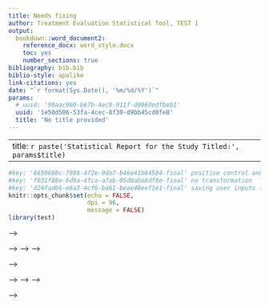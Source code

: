 ```yaml
---
title: Needs fixing
author: Treatment Evaluation Statistical Tool, TEST 1
output: 
  bookdown::word_document2:
    reference_docx: word_style.docx
    toc: yes
    number_sections: true
bibliography: bib.bib
biblio-style: apalike
link-citations: yes
date: "`r format(Sys.Date(), '%m/%d/%Y')`"
params:
  # uuid: '90aac960-b67b-4ec9-911f-d0963edfbeb1'
  uuid: '1e50d506-53fa-4cec-8f30-d9bb45cd0fe8' 
  title: 'No title provided'
---
```


---
title: `r paste('Statistical Report for the Study Titled:', params$title)`
---

```r
#key: '6650608c-7988-4f2e-9da7-b46e41b64584-final' positive control and log transformation
#key: 'f031f88e-6d9a-4fca-a7ab-05d8aba6df8e-final' no transformation
#key: 'd24fad66-e6a3-4cf6-ba61-beae48eef1e1-final' saving user inputs (name, consulting statis, etc)
knitr::opts_chunk$set(echo = FALSE,
                      dpi = 96,
                      message = FALSE)
library(test)
```

<!-- ```{r grab-the-data,echo=FALSE,include=FALSE} -->
<!-- st <- storr_rds("storr") -->
<!-- # # Treatment -->
<!-- # con <- connect_table() -->
<!-- # sessions <- tbl(con, 'sessions') %>% -->
<!-- #   arrange(desc(timestamp)) %>% -->
<!-- #   head(1) -->
<!-- key <- paste0(params$uuid,'-final') -->
<!-- prismInputs <- paste0(params$uuid, '-prism') -->
<!-- print(params$uuid) -->
<!-- data <- st$get(key) -->
<!-- prismInputs <- st$get( -->
<!--   prismInputs -->
<!-- ) -->

<!-- trans_name <- transform_table() %>% -->
<!--         filter(power == data$plot$data$box_cox) %>% -->
<!--         select(transform_name) %>% -->
<!--         unlist() %>% -->
<!--         unname() -->

<!-- groups_diff =  distinct(data$pre_modeling_input$transformed_data,Treatment,diff_group) %>%  -->
<!--    filter(diff_group != 'Pooled') %>%  -->
<!--    select(Treatment) %>%  -->
<!--    unlist() %>% -->
<!--    as.character() -->

<!-- if(length(groups_diff) > 2){ -->
<!--   groups_diff[length(groups_diff)] = paste('and', groups_diff[length(groups_diff)]) -->
<!--   groups_diff[1:(length(groups_diff)-1)] = paste0(groups_diff[1:(length(groups_diff)-1)], ',') -->
<!-- } -->

<!-- if(length(groups_diff) == 2){ -->
<!--   groups_diff[length(groups_diff)] = paste('and', groups_diff[length(groups_diff)]) -->
<!-- } -->

<!-- toi = data$tables$tables$tab1$`Time Points`[!grepl('Average',data$tables$tables$tab1$`Time Points`)][1] -->
<!-- analysis_type = data$input_data$session_data$sessionMode -->
<!-- if(analysis_type == 'Exploratory'){ -->
<!--   time= data$inputs$timeTreatmentSelectorsTable -->
<!--   }else{ -->
<!--     time = toi -->
<!-- } -->
<!-- var = data$pre_modeling_input$variable -->

<!-- model_transformed = final_model(transformed_data = data$plot$data$transformed_data, best = data$pre_modeling_input$best_model, variable = var) -->

<!-- model_original = final_model(transformed_data = data$plot$data$transformed_data, best = data$pre_modeling_input$best_model, variable = 'Response') -->


<!-- data_check = data$plot$data %>% cbind.data.frame(resid_transformed = residuals(model_transformed), -->
<!--                                                  resid_orig = residuals(model_original)) -->

<!-- assumption.cap = 'Histogram (top) and Q-Q plots (bottom) to assess the normality of the residuals' -->


<!-- scale = data$plot$ui_selections$y_axis -->

<!-- if(scale == 'transform' & data$plot$data$box_cox != 1){ -->
<!--   scale = 'Transformed Scale' -->
<!-- } -->


<!-- if(scale == "no_transform" | (scale == 'transform' & data$plot$data$box_cox == 1)){ -->
<!--   scale = 'Orignal Scale' -->
<!-- } -->

<!-- if(scale == "change_from_baseline"){ -->
<!--   scale = 'Change from Baseline' -->
<!-- } -->
<!-- ``` -->

<!-- # TEST Session Summary  -->

<!-- ```{r test-session-summary, echo = FALSE, warning = FALSE, error = FALSE, message = FALSE, fig.width=9, fig.height=2} -->
<!-- session_info = data$input_data$session_data %>%  -->
<!--   dplyr::select(-description ) %>% -->
<!--   t %>% data.frame(col2 = .) %>%  -->
<!--   tibble::rownames_to_column('col1') %>% -->
<!--   mutate(col1 = gsub('_', ' ', col1), -->
<!--          col1 = case_when(col1 == 'statistician' ~ 'Contact Statistician', -->
<!--                          col1 == 'name' ~ 'Researcher', -->
<!--                          col1 == 'sessionMode' ~ 'Objective Type', -->
<!--                          !(col1 %in% c('statistician', 'name', 'sessionMode')) ~ col1), -->
<!--          col1 = str_to_title(col1)) %>% -->
<!--   filter(!(col1 %in% c('Uuid','Base Dir', 'Rel Path Home', 'Full Path Files', 'studyTitle'))) -->

<!-- session_info %>% flextable() %>%  -->
<!--   delete_part(part = "header") %>%  -->
<!--   theme_box() %>%  -->
<!--   width(width = 4) %>% -->
<!--   fontsize(size = 8) %>% -->
<!--   align(align = "center", part = "all") -->

<!-- plots_path = data$input_data$session_data$full_path_files -->

<!-- ``` -->

<!-- # Study Background and Objectives -->

<!-- `r data$input_data$session_data$description` -->

<!-- # Statistical Methods -->

<!-- ## Overview  -->

<!-- In a typical study supported by TEST 1, data is collected over time, and the primary interest is to evaluate a treatment in multiple doses. The study typically includes two types of subjects, wild type and non-wild type, and several controls, such as vehicle, negative control, positive control and other comparators. We will denote the Wild Type animals as the Wild Type group and the non-Wild Type groups as vehicle, negative control, positive control, other comparators, and the treatments as doses. Based on the study design and known study objective, TEST 1 defines a set of group comparisons to be evaluated statistically.   -->

<!-- TEST 1 implements an algorithm that carries out a multiple-step analysis for statistical comparisons of groups.  The statistical comparisons are conducted through mixed effect repeated measure modeling. TEST 1 is designed to automatically determine the best data transformation, check model assumptions (such as normality and homogeneous variance) and the appropriate correlation structure for the repeated measures (data across time points). In addition, TEST 1 generates linear contrasts and carries out multiple testing adjustment for the pre-defined tests.  -->

<!-- Explanations of these key steps are described below, and the workflow of TEST 1 is described in appendix (section 6). -->

<!-- ## Basic Model -->

<!-- We define the basic model as a model that only considers the vehicle and treatment groups. These groups will be used to determine if a transformation is needed and which transformation is most appropriate. If the normality and homogeneous variance assumptions are not met in the basic model then further assistance is required and the consulting statistician will be contacted. The treatment and vehicle groups are used to remove the risk of contamination from the controls or wild type groups.      -->

<!-- ## Mixed Effects Modeling -->

<!-- TEST 1 uses mixed effects models to evaluate statistical differences between multiple experimental (treatment) groups across multiple times points. The model evaluates factors including treatment, time, and the interaction between treatment and time. In addition, TEST 1 determines the appropriate correlation structure to account for the correlation between different time points. Some common correlation structures in consideration include auto-regressive (AR1) correlation structure which assumes that the correlation between time points decays at an exponential rate, compound symmetry (CS) correlation structure assumes that the correlation between time points is constant between any given two time points, and unstructured is the most flexible and has no constraints.  -->

<!-- In TEST 1, we also allow mixed effects models can  use different variance/covariance structure for each group separately as needed. -->

<!-- ## Normality Assumption and Transformation -->

<!-- A Shapiro-Wilk test is conducted to determine if the residuals from a linear model with a treatment, time, and treatment and time interaction term are normally distributed. The Shapiro Wilks test assumes that the residuals are normally distributed and looks for evidence for non-normality. If the Shapiro-Wilk test is rejected (there is enough evidence that the residuals do not follow a normal distribution), then a Box-Cox transformation is conducted to suggest an appropriate transformation. Note that the Shapiro Wilks test is rejected if the p-value is less than 0.05. Then the Shapiro-Wilk test is repeated on the residuals of the transformation to confirm that the residuals of the transformed data follow a normal distribution. If the Shapiro-Wilk test is rejected, then we recommend further discussion with a statistician as a transformation did not make data follow the normality assumption. -->

<!-- In experiments that have technical replication, all of the data will be used to check the normality assumption and subsequently determine the most appropriate Box-Cox transformation (treating technical replicates as independent). After this step, the technical replicates will be averaged at each time point for each subject. The resulting dataset will be used for all of the remaining analysis steps. -->

<!-- ## Checking for Similar Variance between Groups -->

<!-- ### Basic Model -->

<!-- For this application, we require that the variance for each of the groups in the basic model to be similar. To verify this assumption, first the variance is determined for each group and at each time point, and then averaged across the time points. In addition, a likelihood ratio test (LRT) is conducted between a model that estimates one common variance and a model that estimates an individual variance for each group. In this case, LRT helps determines if a more complex model fits the data significantly better than a less complex model. Thus, a significant (p-value < 0.05) LRT provides evidence that it would be beneficial to model the variances of the groups separately. The variance between groups will be considered different if one the following two conditions are met: -->

<!-- 1. If the p-value from the LRT is less than 0.05 (statistically significant) and the fold change between any group and the common variance is greater than 2, or -->

<!-- 2. If the p-value from the LRT is greater than 0.05 (not statistically significant) and the fold change between any group and the common variance is greater than 3. -->

<!-- If the variance between groups are determined to be different, then no further analysis will be conducted  and the consulting statistician will be contacted. Otherwise, the application will move forward to the next modeling step. -->

<!-- ### Controls and Wild Type -->

<!-- Once the variance for groups within basic model is determined to be similar, then a similar procedure is followed as above. A LRT is conducted for a model that has one common variance and a model with a common variance for the groups in the basic model and a different variance for the controls and wild type. A similar set of criteria as above to determine if a group has a different variance than the basic model: -->

<!-- 1. If the p-value from the LRT is less than 0.05 and the fold change between any group and the of the basic model is greater than 2, or -->

<!-- 2. If the p-value from the LRT is greater than 0.05 and the fold change between any group and variance of the basic model is greater than 3. -->

<!-- If a group is determined to have a difference variance than the basic model then a estimation of the variance/covariance will be separate from the basic model. Otherwise, the application will move forward to fit the final mixed model with one single common variance component. -->


<!-- ## Selection of Correlation Sturcture -->

<!-- The Akaike Information Criterion (AIC) is used to select the covariance structure that is most appropriate. The AIC strikes a balance between model complexity (number of parameters) and quality of the model fit (LRT). The candidate covariance structures are AR1 (ARH1), CS (CSH), Toeplitz (TOEP), and unstructured (UN) where the AR1 and CS are simplistic structures (only estimates one additional parameter) while UN correlation structure is the most complex (requires the estimation of $t*(t-1)/2$ additional parameters where $t$ is the number of time points). AR1H and CSH covariance structure allows for each time point to have a different variance.   -->

<!-- ## Comparison between Experimental Groups -->

<!-- In this type of studies, there could be nine group comparisons: -->

<!-- ```{r, echo = F, fig.cap='List of the 9 combinations of experimental groups and their interpretation.'} -->
<!-- contrasts =  data.frame( -->
<!--     Label = LETTERS[1:9], -->
<!--     Group_1 = c( -->
<!--       "Wild Type", -->
<!--       "Positive Control", -->
<!--       "Wild Type", -->
<!--       "Vehicle", -->
<!--       "Wild Type", -->
<!--       "Positive Control", -->
<!--       "Each Dose", -->
<!--       "Negative Control", -->
<!--       "Negative Control" -->
<!--     ), -->
<!--     Group_2 = c( -->
<!--       "Vehicle", -->
<!--       "Vehicle", -->
<!--       "Each Dose", -->
<!--       "Each Dose", -->
<!--       "Positive Control", -->
<!--       "Each Dose", -->
<!--       "Every Other Dose", -->
<!--       "Vehicle", -->
<!--       "Each Dose" -->
<!--     ), -->
<!--     `Purpose of Comparison` = c('Verify Disease Model.', -->
<!--                     'Verify the experiment.', -->
<!--                     'Can any doses reverse the disease?', -->
<!--                     'Are any treatments effective?', -->
<!--                     'Does Positive Control reverse disease?', -->
<!--                     'Which doses are similar to Positive Control?', -->
<!--                     'Do doses differ from each other?', -->
<!--                     'Rule out matrix effect.', -->
<!--                     'If H is rejected, then show Negative Control is not as good as treatment.'), -->
<!--   check.names = FALSE) %>% -->
<!--   mutate(Comparison = paste(Group_1, 'vs.', Group_2)) -->

<!-- contrasts_display = contrasts %>%  select(Label, Comparison,`Purpose of Comparison`) -->

<!-- contrasts_ft <- flextable(contrasts_display) -->
<!-- contrasts_ft <- width(contrasts_ft, width = c(0.75,3, 3)) -->
<!-- contrasts_ft = fontsize(contrasts_ft, size = 9, part = 'header') -->
<!-- contrasts_ft = fontsize(contrasts_ft, size = 8) -->
<!-- contrasts_ft -->

<!-- ``` -->

<!-- ## Multiple Hypothesis Testing -->

<!-- Multiple comparisons arise when a statistical analysis involves multiple simultaneous statistical tests, each of which has a potential to produce a discovery. A stated confidence level generally applies only to each test considered individually, but often it is desirable to have a confidence level for the whole family of simultaneous tests. Controlling the overall Type 1 error rate, as opposed to the Type 1 error rate of each individual test, allows us to avoid rejecting a comparison simply due to random error. For instance, if 100 comparisons were conducted each with 5\% Type I error rate, we would expect 5 results to be false positives. P-value adjustment allows us to control the probability of obtaining at least one false positive in a family of tests. -->

<!-- For each one the comparison groups described above, linear contrasts are constructed to allow for simultaneous testing of the groups, as wells as testing the groups at the pre-selected time point and over time course average. To adjust for multiple comparison and preserve family wise Type I error rate, a simulation based method is used to determine the critical values and p-values based on sampling from the multivariate t distribution.[@Liu] [@berry]  -->

<!-- For comparisons between doses, and doses and control there are multiple tests. To adjust for multiple comparison and preserve family wise Type I error rate, a simulation based method is used to determine the critical values and p-values based on sampling from the multivariate t distribution.[@Liu] [@berry] There will be no p-value adjustments for the comparision between controls.  -->

<!-- ## Change from Baseline Analysis -->

<!-- The user will be allowed to select whether the raw/transformed values are to be analysed or to analysis the change of each observation from a subject's baseline measurement. The normality check and Box-Cox transformation will be conducted ignoring the baseline, then the change from baseline will be the response studied for the remainder of the analysis.  -->

<!-- ## Software -->

<!-- TEST 1 was developed using the R statistical software [@Rbase]. The nlme::gls [@nlme] (this syntax means) [function library]::[specific function]) was used to construct the mixed effects models, and then the emmeans::emmeans function [@emmeans] was used to compute the group and pairwise comparison summary statistics, as well as, adjust the p-values for multiple comparisons. R Shiny [@shiny] was used to generate the web tool and this reported was generated using RMarkdown [@rmarkdown]. The interactive plots within the web application were generated using the  plotly::ggplotly function which converts a plot from ggplot2 [@ggplot2] to plotly [@plotly]. The prism-style plots were generated using the ggprism[@ggprism] package which is an extension to the ggplot2 package. -->

<!-- # Results -->

<!-- ## Assumptions and Correlation Structure Results -->

<!-- `r paste(trans_name,'was applied to the data.')` of the data was determined by the algorithm.  -->

<!-- `r paste(if_else(substr(data$pre_modeling_input$best_model,1,1) == 'A', 'An', 'A'), data$pre_modeling_input$best_model)` was determined by the algorithm. -->

<!-- `r ifelse(length(groups_diff) == 0,  -->
<!-- 'All groups have similar variance ', -->
<!-- paste(paste(groups_diff, collapse = ''),  -->
<!-- 'had a different variance from the basic model.'))` -->

<!-- ## `r ifelse(trans_name != "No transformation", "Graphical Summary of Residuals Before and After Transformation", "Graphical Summary of Residuals (No tranformation was needed")` -->

<!-- ```{r, fig.width=9, fig.height=5, fig.cap=assumption.cap} -->

<!-- if(trans_name != "No transformation"){ -->
<!-- new_trans = ifelse(grepl('An' ,trans_name), gsub('An ', "", trans_name), -->
<!--                    gsub('A ', "", trans_name)) -->

<!-- ggarrange(plotlist = list( -->
<!--    ggplot(data = data_check, aes(x = resid_orig)) +  -->
<!--     geom_histogram(color = 'white') + theme_bw() +  -->
<!--     ggtitle(paste('Histogram of the Residuals', data$plot$endpoint)) + -->
<!--     theme(plot.title = element_text(size = 10)), -->
<!--   ggplot(data = data_check, aes(x = resid_transformed)) +  -->
<!--     geom_histogram(color = 'white') + theme_bw() +  -->
<!--     ggtitle(paste('Histogram of the Residuals from', new_trans, data$plot$endpoint)) + -->
<!--     theme(plot.title = element_text(size = 10)), -->
<!--   ggplot(data = data_check, aes(sample = resid_orig)) +  -->
<!--     stat_qq() + stat_qq_line() + theme_bw() +  -->
<!--     ggtitle(paste('Q-Q plot from', data$plot$endpoint)) + -->
<!--     xlab('Theoretical Quantiles') + ylab('Sample quantile') + -->
<!--     theme(plot.title = element_text(size = 10)), -->
<!--   ggplot(data = data_check, aes(sample = resid_transformed)) +  -->
<!--     stat_qq() + stat_qq_line() + theme_bw() +   -->
<!--     ggtitle(paste('Q-Q plot from', new_trans, data$plot$endpoint)) + -->
<!--     xlab('Theoretical Quantiles') + ylab('Sample quantile') + -->
<!--     theme(plot.title = element_text(size = 10))) -->
<!--   ) -->
<!-- }else{ -->
<!--   ggarrange(plotlist = list( -->
<!--    ggplot(data = data_check, aes(x = resid_orig)) +  -->
<!--     geom_histogram(color = 'white') + theme_bw() +  -->
<!--     ggtitle(paste('Histogram of the Residuals', data$plot$endpoint)) + -->
<!--     theme(plot.title = element_text(size = 10)), -->
<!--   ggplot(data = data_check, aes(sample = resid_orig)) +  -->
<!--     stat_qq() + stat_qq_line() + theme_bw() +  -->
<!--     ggtitle(paste('Q-Q plot from', data$plot$endpoint)) + -->
<!--     xlab('Theoretical Quantiles') + ylab('Sample quantile') + -->
<!--     theme(plot.title = element_text(size = 10)))) -->
<!-- } -->

<!-- ``` -->


<!-- ## Plots  -->

<!-- ```{r, echo = F, error=F, warning=FALSE} -->
<!-- pdata <- data$plot$data -->

<!-- test_plot_theme_word <- function(x) { -->

<!--     theme(plot.title = element_text(size = 10), -->
<!--         axis.title = element_text(size = 10), -->
<!--         axis.text.x = element_text(angle = 45, vjust = 0.75, hjust = 0.75, size = 7), -->
<!--         axis.text.y = element_text(size = 8), -->
<!--         strip.text = element_text(size = 8), -->
<!--         legend.text = element_text(size = 8), -->
<!--         legend.title = element_text(size = 10), -->
<!--         panel.grid.major = element_blank(), -->
<!--         panel.grid.minor = element_blank()) -->
<!-- } -->

<!-- # transformed_data = data$plot$data$transformed_data %>% -->
<!-- #   filter(Time %in% data$plot$ui_selections$time_sel, -->
<!-- #          Treatment %in% data$plot$ui_selections$trt_sel) -->

<!-- plots = vizualization(transformed_data = pdata$transformed_data, power = data$plot$data$box_cox, endpoint = data$plot$endpoint, baseline = TRUE, transformation = TRUE) -->

<!-- boxplot_caption = paste0("Box plot for each group and time.") -->

<!-- barplot_caption = paste0("Bar plot for each group and time.") -->


<!-- line_caption = paste0("Group level trajectory across time where the line corresponds to the group average of ", scale, '. The vertical bars are standard error bars for each group at each time point.') -->


<!-- trajectory_caption = paste0("Subject level trajectory across time where the line corresponds to the average of ", scale, " response in the presence of techinical replicates.") -->

<!-- prism_caption_box = paste0('Box plot of ', scale, ' response values at ', time, '. The stars above the horizontal bars correspond to the magnitude of the p-value comparing two groups where "\\*", "\\*\\*", and "\\*\\*\\*" represent 0.01 <= p-value < 0.05, 0.001 <= p-value < 0.01, and p-value < 0.001, respectively. A p-value summary will only be shown form p-value less than 0.05.') -->
<!-- prism_caption_bar = paste0('Bar chart of ', scale, ' response values at ', time, '. The stars above the horizontal bars correspond to the magnitude of the p-value comparing two groups where "\\*", "\\*\\*", and "\\*\\*\\*" represent 0.01 <= p-value < 0.05, 0.001 <= p-value < 0.01, and p-value < 0.001, respectively. A p-value summary will only be shown form p-value less than 0.05.') -->


<!-- ``` -->

<!-- ```{r, echo=F, error=F, warning=FALSE, fig.align='center', fig.width=9, fig.height=5, fig.cap=boxplot_caption} -->
<!-- plots[[1]] + test_plot_theme_word() -->

<!-- ``` -->

<!-- ```{r, echo=F, error=F, warning=FALSE, fig.align='center', fig.width=9, fig.height=5, fig.cap = line_caption} -->
<!-- plots[[2]] + -->
<!--   test_plot_theme_word() + -->
<!--     theme( -->
<!--         legend.position = 'bottom') -->
<!-- ``` -->


<!-- ```{r, echo=F, error=F, warning=FALSE, fig.align='center', fig.width=9, fig.height=5, fig.cap=barplot_caption} -->
<!-- plots[[3]] + -->
<!--   test_plot_theme_word() + -->
<!--     theme( -->
<!--         legend.position = 'bottom') -->

<!-- ``` -->


<!-- ```{r, echo=F, error=F, warning=FALSE, fig.align='center', fig.width=9, fig.height=5, fig.cap=trajectory_caption} -->

<!-- plots[[4]] + -->
<!--   test_plot_theme_word() + -->
<!--     theme( -->
<!--         legend.position = 'bottom') -->


<!-- ``` -->

<!-- <!-- \newpage --> -->

<!-- <!-- ```{r, echo = FALSE, error=F, warning=FALSE, fig.width=9, fig.height=6, fig.align='center',fig.cap=prism_caption} --> -->
<!-- <!-- knitr::include_graphics(paste0(plots_path,'/prism_plots_bar.jpg')) --> -->
<!-- <!-- ``` --> -->

<!-- <!-- \newpage --> -->

<!-- <!-- ```{r, echo = FALSE, error=F, warning=FALSE, fig.width=9, fig.height=6,fig.align='center', fig.cap=prism_caption} --> -->
<!-- <!-- try(knitr::include_graphics(paste0(plots_path,'/prism_plots_box.jpg'))) --> -->
<!-- <!-- ``` --> -->

<!-- <!-- \newpage --> -->

<!-- ```{r, echo = FALSE, error=F, warning=FALSE, fig.width=9, fig.height=5, fig.cap=prism_caption_bar} -->
<!-- transformed_data = data$plot$data$transformed_data -->
<!-- prismInputs$palette = 'black_and_white' -->
<!-- prismInputs$border = TRUE -->
<!-- prism = prism_plot(data = transformed_data, tables = data$tables$tables,  -->
<!--                    trt_sel = levels(transformed_data$Treatment),  -->
<!--                    time_sel =  time, -->
<!--                    endpoint = data$plot$endpoint, format = 'word',  -->
<!--                    cfb = data$input_data$changeFromBaseline,  -->
<!--                    power = data$tables$power,  -->
<!--                    num_groups = length(levels(transformed_data$Treatment)),  -->
<!--                    type = 'bar',  -->
<!--                    inputs=prismInputs)  -->
<!-- ``` -->

<!-- ```{r, echo = FALSE, error=F, warning=FALSE, fig.width=9, fig.height=5, fig.cap=prism_caption_box} -->
<!-- prism = prism_plot(data = transformed_data, tables = data$tables$tables,  -->
<!--                    trt_sel = levels(transformed_data$Treatment),  -->
<!--                    time_sel =  time, -->
<!--                    endpoint = data$plot$endpoint, format = 'word',  -->
<!--                    cfb = data$input_data$changeFromBaseline,  -->
<!--                    power = data$tables$power,  -->
<!--                    num_groups = length(levels(transformed_data$Treatment)),  -->
<!--                    type = 'box',  -->
<!--                    inputs=prismInputs)  -->
<!-- ``` -->

<!-- ## Tables -->

<!-- ```{r , echo=FALSE, error=F, warning=FALSE} -->
<!-- transform = data$tables$power != 1 -->
<!-- show_text <- transform -->
<!-- footer <- if_else(!show_text, -->
<!--         "No transformation was applied to the data. Difference and CI are estimated using model based LSmean", -->
<!--         paste(trans_name, "transformation was applied to the data.  Difference and CI are estimated using model based LSmean") -->
<!--       ) -->

<!-- endpoint <- if_else(!show_text, -->
<!--         data$plot$endpoint, -->
<!--         paste(substr(x = trans_name, start = 3, stop = nchar(trans_name)), data$plot$endpoint) -->
<!--       ) -->
<!-- ``` -->

<!-- `r if(!show_text) {"\\begin{comment}"}` -->

<!-- ### `r ifelse(show_text, paste('Table 1: Summary of', data$plot$endpoint),"")` -->

<!-- ```{r conditional_block, eval=show_text,echo=FALSE, error=F, warning=FALSE, fig.width=9, fig.height=6} -->
<!-- tab0 = data$tables$tables$tab0 %>% filter(`Time Points` %in% time) -->
<!-- tab0_ft = word_tables(tab0, include_summ_stat = F, summary_only = T, transform = transform, -->
<!--             footer = 'Group level summary on the original scale.', endpoint = data$plot$endpoint) %>% -->
<!--   width(x = ., width = 1)  -->
<!-- FitFlextableToPage(tab0_ft) -->
<!-- ``` -->
<!-- `r if(!show_text) {"\\end{comment}"}` -->

<!-- ### `r paste(ifelse(show_text, 'Table 2: Comparison between Controls and Wild Type as to', 'Table 1 Comparison between Controls and Wild Type as to'),data$plot$endpoint)` -->

<!-- ```{r, echo = F, error=F, warning=FALSE, fig.width=9, fig.height=6} -->
<!-- tab1 = data$tables$tables$tab1 %>% filter(`Time Points` %in% time) -->

<!-- tab1_ft = word_tables(data = tab1, include_summ_stat = T, summary_only = F, transform = transform, -->
<!--             footer = footer, endpoint = data$plot$endpoint)  %>% -->
<!--   width(x = ., width = 1)  -->
<!-- FitFlextableToPage(tab1_ft) -->

<!-- ``` -->
<!-- \newpage -->


<!-- ### `r paste(ifelse(show_text, 'Table 3: Comparison between Doses as to', 'Table 2: Comparison between Doses as to'),data$plot$endpoint)` -->

<!-- ```{r, echo = F, error=F, warning=FALSE, fig.width=9, fig.height=6} -->
<!-- tab2 = data$tables$tables$tab2 %>% filter(`Time Points` %in% time) -->

<!-- tab2_ft = word_tables(tab2, include_summ_stat = T, summary_only = F, transform = transform, -->
<!--             footer = footer, endpoint = data$plot$endpoint)%>% -->
<!--   width(x = ., width = 0.75)  -->

<!-- FitFlextableToPage(tab2_ft) -->
<!-- ``` -->
<!-- \newpage -->
<!-- ### `r paste(ifelse(show_text, 'Table 4: Comparison Doses and Controls/Wild Type as to', 'Table 3: Comparison Doses and Controls/Wild Type as to'),data$plot$endpoint)` -->

<!-- ```{r, echo = FALSE, error=F, warning=FALSE, fig.width=9, fig.height=6} -->
<!-- tab3 = data$tables$tables$tab3 %>% filter(`Time Points` %in% time) -->
<!-- tab3_ft = word_tables(tab3, include_summ_stat = F, summary_only = F, transform = transform, -->
<!--             footer = footer, endpoint = data$plot$endpoint) %>% -->
<!--   width(x = ., width = 1)  -->
<!-- FitFlextableToPage(tab3_ft) -->
<!-- ``` -->
<!-- \newpage -->
<!-- # References -->

<!-- <div id="refs"></div> -->

<!-- \newpage -->

<!-- # Appendix: Workflow Illustration -->

<!-- ![](TEST_workflow.PNG) -->


